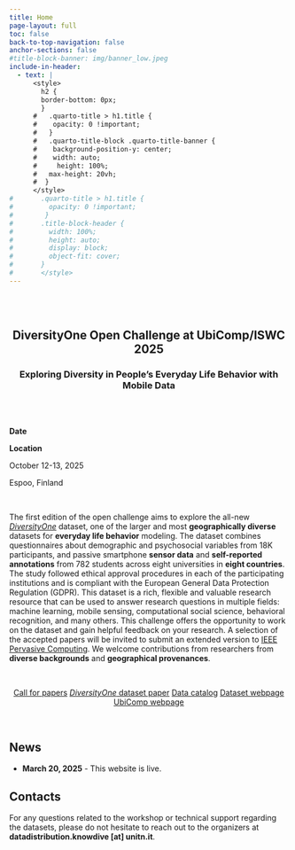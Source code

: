 ```yaml
---
title: Home
page-layout: full
toc: false
back-to-top-navigation: false
anchor-sections: false
#title-block-banner: img/banner_low.jpeg
include-in-header:
  - text: |
      <style>
        h2 {
        border-bottom: 0px;
        }
      #   .quarto-title > h1.title {
      #    opacity: 0 !important;
      #   }
      #   .quarto-title-block .quarto-title-banner {
      #    background-position-y: center;
      #    width: auto;
      #     height: 100%;
      #   max-height: 20vh;
      #  }
      </style>
#       .quarto-title > h1.title {
#         opacity: 0 !important;
#        }
#       .title-block-header {
#         width: 100%;
#         height: auto;
#         display: block;
#         object-fit: cover;
#       }
#       </style>
---
```



<br/>
<br/>

::: {style="text-align: center"}
## DiversityOne Open Challenge at UbiComp/ISWC 2025
### Exploring Diversity in People’s Everyday Life Behavior with Mobile Data
:::

<br/>
<br/>

::: {.grid}

::: {.g-col-1}
**Date**

**Location**
:::

::: {.g-col-11}
October 12-13, 2025

Espoo, Finland
:::
:::

<br/>

The first edition of the open challenge aims to explore the all-new [_DiversityOne_](https://datascientia.eu/projects/diversityone/) dataset, one of the larger and most **geographically diverse** datasets for **everyday life behavior** modeling. The dataset combines questionnaires about demographic and psychosocial variables from 18K participants, and passive smartphone **sensor data** and **self-reported annotations** from 782 students across eight universities in **eight countries**. The study followed ethical approval procedures in each of the participating institutions and is compliant with the European General Data Protection Regulation (GDPR). This dataset is a rich, flexible and valuable research resource that can be used to answer research questions in multiple fields: machine learning, mobile sensing, computational social science, behavioral recognition, and many others. This challenge offers the opportunity to work on the dataset and gain helpful feedback on your research. A selection of the accepted papers will be invited to submit an extended version to [IEEE Pervasive Computing](https://ieeexplore.ieee.org/xpl/RecentIssue.jsp?punumber=7756). We welcome contributions from researchers from **diverse backgrounds** and **geographical provenances**.

<br/>



::: {style="text-align: center"}
  <a href="cfp.qmd" class="btn btn-secondary"> Call for papers</a>
  <a href="https://dl.acm.org/doi/10.1145/3712289" class="btn btn-secondary"> _DiversityOne_  dataset paper</a>
  <a href="https://datascientiafoundation.github.io/LivePeople-ws/datasets/" class="btn btn-secondary"> Data catalog</a>
  <a href="https://datascientia.eu/projects/diversityone/" class="btn btn-secondary">Dataset webpage</a>
  <a href="https://www.ubicomp.org/ubicomp-iswc-2025/" class="btn btn-secondary"> UbiComp webpage</a>
:::


<br/>

## News

- **March 20, 2025** - This website is live.

## Contacts

For any questions related to the workshop or technical support regarding
the datasets, please do not hesitate to reach out to the organizers at
**datadistribution.knowdive \[at\] unitn.it**.